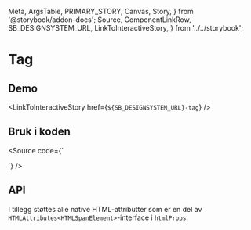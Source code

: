   Meta,
  ArgsTable,
  PRIMARY_STORY,
  Canvas,
  Story,
} from '@storybook/addon-docs';
  Source,
  ComponentLinkRow,
  SB_DESIGNSYSTEM_URL,
  LinkToInteractiveStory,
} from '../../storybook';

<Meta title="Design system/Tag/API" component={Tag} />

# Tag

<ComponentLinkRow
  docsHref="https://design.domstol.no/987b33f71/p/19eec4-tag"
  figmaHref="https://www.figma.com/file/ewqSDmkgqDQ5PyOsRp4V5b/?node-id=7766%3A151028"
  githubHref="https://github.com/domstolene/designsystem/tree/master/components/src/components/Tag"
/>

## Demo

<Canvas>
  <Story id="design-system-tag--default" />
</Canvas>

<LinkToInteractiveStory href={`${SB_DESIGNSYSTEM_URL}-tag`} />

## Bruk i koden

<Source code={`

<Tag text="status" />
`} />

## API

<ArgsTable of={PRIMARY_STORY} />

I tillegg støttes alle native HTML-attributter som er en del av `HTMLAttributes<HTMLSpanElement>`-interface i `htmlProps`.
